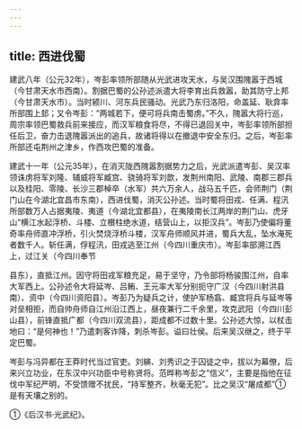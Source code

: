 ```yaml
---
---
---
```

title: 西进伐蜀
---



建武八年（公元32年），岑彭率领所部随从光武进攻天水，与吴汉围隗嚣于西城（今甘肃天水市西南）。割据巴蜀的公孙述派遣大将李育出兵救嚣，助其防守上邦（今甘肃天水市）。当时颍川、河东兵民骚动。光武乃东归洛阳，命盖延、耿弇率所部围上邽；又令岑彭：“两城若下，便可将兵南击蜀虏。”不久，隗嚣大将行巡，周宗率领巴蜀救兵前来接应，而汉军粮食将尽，不得已退回关中，岑彭率领所部担任后卫，奋力击退隗嚣派出的追兵，故诸将得以在撤退中安全东归。之后，岑彭率所部还屯荆州之津乡，作西攻巴蜀的准备。

建武十一年（公元35年），在消灭陇西隗嚣割据势力之后，光武派遣岑彭、吴汉率领诛虏将军刘隆、辅威将军臧宫、骁骑将军刘歆，发荆州南阳、武陵、南郡三郡兵以及桂阳、零陵、长沙三郡棹卒（水军）共六万余人，战马五千匹，会师荆门（荆门山在今湖北宜昌市东南），西进伐蜀，消灭公孙述。当时蜀将田戎、任满、程汛所部数万人占据夷陵、夷道（今湖北宜都县），在夷陵南长江两岸的荆门山、虎牙山“横江水起浮桥、斗楼、立櫕柱绝水道，结营山上，以拒汉兵”。岑彭乃使偏将董奇率舟师直冲浮桥，引火焚烧浮桥斗楼，汉军舟师顺风并进，蜀兵大乱，坠水淹死者数千人。斩任满，俘程汛，田戎逃至江州（今四川重庆市）。岑彭率部溯江西上，过江关（今四川奉节

县东），直抵江州。因守将田戎军粮充足，易于坚守，乃令部将杨骏围江州，自率大军西上。公孙述令大将延岑、吕鲔、王元率大军分别扼守广汉（今四川射洪县南）、资中（今四川资阳县）。岑彭乃为疑兵之计，使护军杨翕、臧宫将兵与延岑等对垒相拒，而自帅舟师自江州沿江西上，昼夜兼行二千余里，攻克武阳（今四川彭山县），前锋直抵广都（今四川双流县），距成都不过数十里。公孙述大惊，以杖击地曰：“是何神也！”乃遣刺客诈降，刺杀岑彭。谥曰壮侯。后来吴汉继之，终于平定巴蜀。

岑彭与冯异都在王莽时代当过官吏。刘縯、刘秀识之于囚徒之中，拔以为幕僚，后来兴立功业，在东汉中兴功臣中号称贤将。范晔称岑彭之“信义”，主要是指他在征伐中军纪严明，不受馈赠不扰民，“持军整齐，秋毫无犯”。比之吴汉“屠成都”①是有天壤之别的。

①《后汉书·光武纪》。